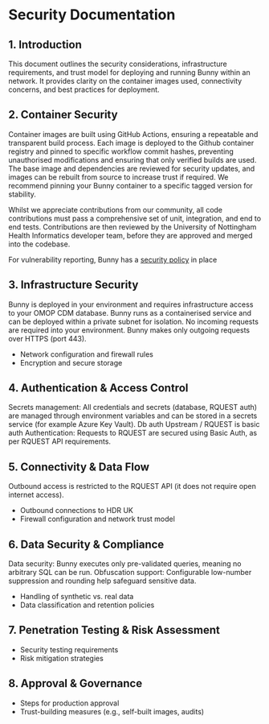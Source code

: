 # Security Documentation

## 1. Introduction
This document outlines the security considerations, infrastructure requirements, and trust model for deploying and running Bunny within an network. 
It provides clarity on the container images used, connectivity concerns, and best practices for deployment.

## 2.	Container Security
Container images are built using GitHub Actions, ensuring a repeatable and transparent build process. 
Each image is deployed to the Github container registry and pinned to specific workflow commit hashes, 
preventing unauthorised modifications and ensuring that only verified builds are used. 
The base image and dependencies are reviewed for security updates,
and images can be rebuilt from source to increase trust if required.
We recommend pinning your Bunny container to a specific tagged version for stability.

Whilst we appreciate contributions from our community, all code contributions must pass a comprehensive set of unit, integration, and end to end tests. 
Contributions are then reviewed by the University of Nottingham Health Informatics developer team, before they are approved and merged into the codebase.

For vulnerability reporting, Bunny has a [security policy](https://github.com/Health-Informatics-UoN/hutch-bunny/security) in place

## 3.	Infrastructure Security
Bunny is deployed in your environment and requires infrastructure access to your OMOP CDM database.
Bunny runs as a containerised service and can be deployed within a private subnet for isolation.
No incoming requests are required into your environment.
Bunny makes only outgoing requests over HTTPS (port 443).
- Network configuration and firewall rules
- Encryption and secure storage

## 4.	Authentication & Access Control
Secrets management: All credentials and secrets (database, RQUEST auth) are managed through environment variables and can be stored in a secrets service (for example Azure Key Vault).
Db auth
Upstream / RQUEST is basic auth
Authentication: Requests to RQUEST are secured using Basic Auth, as per RQUEST API requirements.

## 5.	Connectivity & Data Flow
Outbound access is restricted to the RQUEST API (it does not require open internet access).
- Outbound connections to HDR UK
- Firewall configuration and network trust model

## 6.	Data Security & Compliance
Data security: Bunny executes only pre-validated queries, meaning no arbitrary SQL can be run.
Obfuscation support: Configurable low-number suppression and rounding help safeguard sensitive data.
- Handling of synthetic vs. real data
- Data classification and retention policies

## 7.	Penetration Testing & Risk Assessment
- Security testing requirements
- Risk mitigation strategies

## 8.	Approval & Governance
- Steps for production approval
- Trust-building measures (e.g., self-built images, audits)
